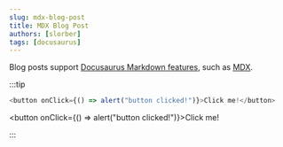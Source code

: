 ```yaml
---
slug: mdx-blog-post
title: MDX Blog Post
authors: [slorber]
tags: [docusaurus]
---
```


Blog posts support [Docusaurus Markdown features](https://docusaurus.io/docs/markdown-features), such as [MDX](https://mdxjs.com/).

:::tip

```js
<button onClick={() => alert("button clicked!")}>Click me!</button>
```

<button onClick={() => alert("button clicked!")}>Click me!</button>

:::
